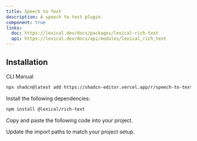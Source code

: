 ```yaml
---
title: Speech to Text
description: A speech to text plugin.
component: true
links:
  doc: https://lexical.dev/docs/packages/lexical-rich-text
  api: https://lexical.dev/docs/api/modules/lexical_rich_text
---
```


<ComponentPreview
  name="speech-to-text-plugin-demo"
  className="[&_.preview>[data-orientation=vertical]]:sm:max-w-[70%]"
  description="A speech to text plugin"
/>

## Installation

<Tabs defaultValue="cli">

<TabsList>
  <TabsTrigger value="cli">CLI</TabsTrigger>
  <TabsTrigger value="manual">Manual</TabsTrigger>
</TabsList>

<TabsContent value="cli">

```bash
npx shadcn@latest add https://shadcn-editor.vercel.app/r/speech-to-text-plugin.json
```

</TabsContent>

<TabsContent value="manual">

<Steps>

<Step>Install the following dependencies:</Step>

```bash
npm install @lexical/rich-text
```

<Step>Copy and paste the following code into your project.</Step>

<ComponentSource name="speech-to-text-plugin" />

<Step>Update the import paths to match your project setup.</Step>

</Steps>

</TabsContent>

</Tabs>